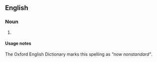 {{also|Pavillion}}

==English==

===Noun===
{{en-noun}}

# {{alternative spelling of|en|pavilion}} {{lb|en|obsolete|except in the names of theatres, hotels, etc.}}

====Usage notes====
The Oxford English Dictionary marks this spelling as ''"now nonstandard"''.